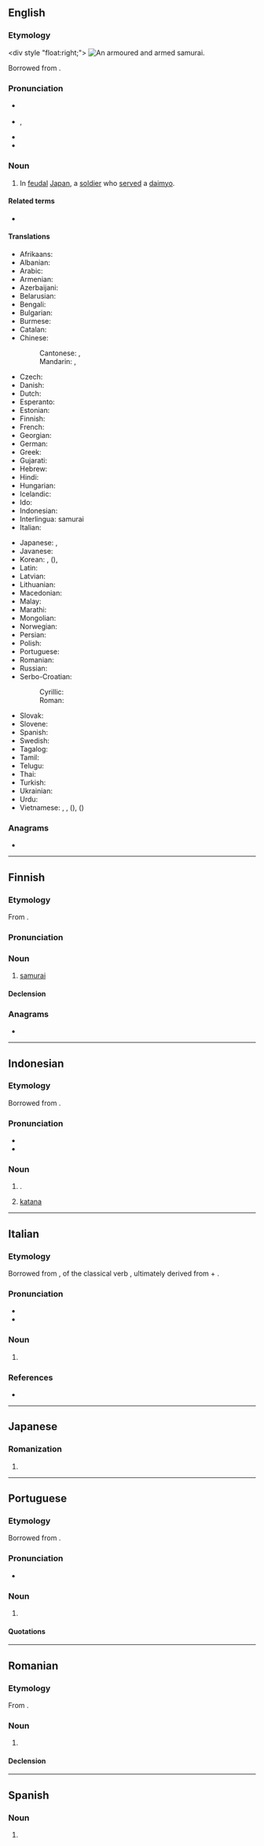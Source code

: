 {{also|Samurai|samurái}}
==English==

===Etymology===
<div style "float:right;">
{{wp}}
[[File:Samurai with sword.jpg|thumb|An armoured and armed '''samurai'''.]]
</div>
Borrowed from {{bor|en|ja|侍|tr=samurai}}.

===Pronunciation===
* {{a|RP}} {{IPA|en|/ˈsæm(j)ʊɹaɪ/}}
* {{a|GA}} {{enPR|sămʹə-rī'}}, {{IPA|en|/ˈsæməˌɹaɪ/}}
* {{audio|en|en-us-samurai.ogg|Audio (US)}}
* {{rhymes|en|æməɹaɪ|æmʊɹaɪ|æmjʊɹaɪ|æmjəɹaɪ}}

===Noun===
{{en-noun|samurai|s}}

# In [[feudal]] [[Japan]], a [[soldier]] who [[serve]]d a [[daimyo]].

====Related terms====
* {{l|en|ronin}}

====Translations====
{{trans-top|feudal Japanese warrior}}
* Afrikaans: {{t|af|samoerai}}
* Albanian: {{t+|sq|samuraj|m}}
* Arabic: {{t|ar|سَامُورَاي|m}}
* Armenian: {{t+|hy|սամուրայ|sc=Armn}}
* Azerbaijani: {{t|az|samuray}}
* Belarusian: {{t|be|самура́й|m|sc=Cyrl}}
* Bengali: {{t|bn|সামুরাই|sc=Beng}}
* Bulgarian: {{t|bg|самура́й|m|sc=Cyrl}}
* Burmese: {{t|my|ဆာမူရိုင်း|sc=Mymr}}
* Catalan: {{t|ca|samurai|m}}
* Chinese:
*: Cantonese: {{t|yue|武士|tr=mou5 si6|sc=Hani}}, {{t|yue|[[日本]][[武士]]|tr=jat6 bun2 mou5 si6|sc=Hani}}
*: Mandarin: {{t+|cmn|武士|tr=wǔshì|sc=Hani}}, {{t|cmn|[[日本]][[武士]]|tr=Rìběn wǔshì|sc=Hani}}
* Czech: {{t|cs|samuraj|m}}
* Danish: {{t|da|samurai}}
* Dutch: {{t+|nl|samoerai|m}}
* Esperanto: {{t|eo|samurajo}}
* Estonian: {{t+|et|samurai}}
* Finnish: {{t+|fi|samurai}}
* French: {{t+|fr|samouraï|m}}
* Georgian: {{t|ka|სამურაი|sc=Geor}}
* German: {{t+|de|Samurai|m}}
* Greek: {{t+|el|σαμουράι|m}}
* Gujarati: {{t-needed|gu}}
* Hebrew: {{t|he|סמוראי|m|tr=samurai}}
* Hindi: {{t|hi|समुराई|m|sc=Deva}}
* Hungarian: {{t+|hu|szamuráj}}
* Icelandic: {{t|is|samúræji|m}}
* Ido: {{t|io|samurai}}
* Indonesian: {{t+|id|samurai}}
* Interlingua: samurai
* Italian: {{t+|it|samurai|m}}
{{trans-mid}}
* Japanese: {{t+|ja|侍|tr=samurai}}, {{t+|ja|武士|tr=bushi, mononofu}}
* Javanese: {{t-needed|jv}}
* Korean: {{t+|ko|사무라이}}, {{t+|ko|무사}} ({{t+|ko|武士}}), {{qualifier|rare}} {{t+|ko|부시}}
* Latin: {{t|la|samuraeus|m}}
* Latvian: {{t|lv|samurajs|m}}
* Lithuanian: {{t+|lt|samurajus|m}}
* Macedonian: {{t|mk|самура́ј|m}}
* Malay: {{t|ms|samurai}}
* Marathi: {{t|mr|सामुराइ|m|sc=Deva}}
* Mongolian: {{t+|mn|самуурай|sc=Cyrl}}
* Norwegian: {{t|no|samurai|m}}
* Persian: {{t+|fa|سامورایی|tr=sâmurâyi|sc=fa-Arab}}
* Polish: {{t+|pl|samuraj|m}}
* Portuguese: {{t+|pt|samurai|m}}
* Romanian: {{t+|ro|samurai|m}}
* Russian: {{t+|ru|самура́й|m}}
* Serbo-Croatian:
*: Cyrillic: {{t|sh|самурај|m}}
*: Roman: {{t+|sh|samuraj|m}}
* Slovak: {{t|sk|samuraj|m}}
* Slovene: {{t|sl|samuraj|m}}
* Spanish: {{t+|es|samurái|m}}
* Swedish: {{t+|sv|samuraj|c}}
* Tagalog: {{t|tl|samuray}}
* Tamil: {{t-needed|ta}}
* Telugu: {{t-needed|te}}
* Thai: {{t|th|ซามูไร}}
* Turkish: {{t+|tr|samuray}}
* Ukrainian: {{t+|uk|самура́й|m|sc=Cyrl}}
* Urdu: {{t|ur|سمرائی|m|tr=samurā'ī|sc=ur-Arab}}
* Vietnamese: {{t|vi|xamurai}}, {{t+|vi|samurai}}, {{t+|vi|võ sĩ}} ({{t|vi|武士}}), {{qualifier|rare}} {{t+|vi|thị}} ({{t+|vi|侍}})
{{trans-bottom}}

===Anagrams===
* {{anagrams|en|a=aaimrsu|Masuria}}

{{topics|en|Japan|People}}

----

==Finnish==

===Etymology===
From {{bor|fi|ja|侍|tr=samurai}}.

===Pronunciation===
{{fi-pronunciation}}

===Noun===
{{head|fi|noun}}

# [[#English|samurai]]

====Declension====
{{fi-decl-maa|samurai|a}}

===Anagrams===
* {{anagrams|fi|a=aaimrsu|saumari}}

----

==Indonesian==
{{wikipedia|lang=id}}

===Etymology===
Borrowed from {{bor|id|ja|侍|tr=samurai}}.

===Pronunciation===
* {{IPA|id|/sa.mu.rai/}}
* {{hyphenation|id|sa|mu|rai}}

===Noun===
{{id-noun|-}}

# {{l|en|samurai}}.
# {{lb|id|proscribed|colloquial}} [[katana]]

----

==Italian==

===Etymology===
Borrowed from {{bor|it|ja|侍|tr=[[さむらい]], samurai|pos=archaic [[さぶらい]], ''saburai''}}, {{m|ja|連用形|tr=ren'yōkei|pos=stem or continuative form}} of the classical verb {{m|ja|侍ふ|tr=saburafu||to [[serve]]}}, ultimately derived from {{m|ja|さ|tr=sa-||pos=prefix meaning "[[early]]"}} + {{m|ja|守らふ|tr=morafu||to [[keep watch]]}}.

===Pronunciation===
* {{IPA|it|/sa.muˈra.i/|[s̪ämuˈr̺äːi]|[s̪ämuˈr̺äi̯]|nocount=1}}
* {{hyph|it|sa|mu|rài}}

===Noun===
{{it-noun|m|-}}

# {{tlb|it|historical}} {{l|en|samurai}} {{gloss|feudal Japanese warrior}}

===References===
* {{R:it:Trec}}

----

==Japanese==

===Romanization===
{{ja-romaji}}

# {{ja-romanization of|さむらい}}

----

==Portuguese==

===Etymology===
Borrowed from {{bor|pt|ja|侍|tr=samurai}}.

===Pronunciation===
* {{a|Brazil}} {{IPA|pt|/ˌsɐ.mu.ˈɾaj/|/ˌsa.mu.ˈɾaj/}}

===Noun===
{{pt-noun|m}}

# {{lb|pt|military unit|historical}} {{l|en|samurai}} {{gl|[[feudal]] [[Japanese]] [[warrior]]}}

====Quotations====
{{seeCites|pt}}

----

==Romanian==

===Etymology===
From {{bor|ro|fr|samouraï}}.

===Noun===
{{ro-noun|m|samurai}}

# {{l|en|samurai}}

====Declension====
{{ro-noun-m|pl=samurai}}

----

==Spanish==

===Noun===
{{head|es|misspelling}}

# {{misspelling of|es|samurái}}